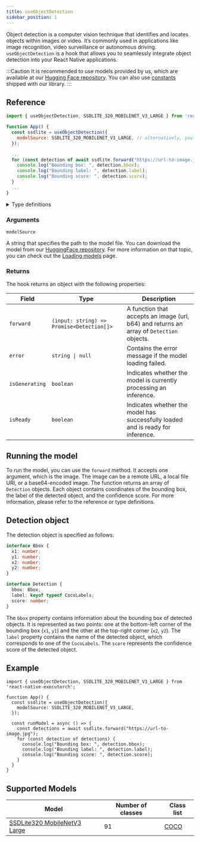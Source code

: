 ```yaml
---
title: useObjectDetection
sidebar_position: 1
---
```


Object detection is a computer vision technique that identifies and locates objects within images or video. It’s commonly used in applications like image recognition, video surveillance or autonomous driving.
`useObjectDetection` is a hook that allows you to seamlessly integrate object detection into your React Native applications.

:::Caution
It is recommended to use models provided by us, which are available at our [Hugging Face repository](https://huggingface.co/software-mansion/react-native-executorch-ssdlite320-mobilenet-v3-large). You can also use [constants](https://github.com/software-mansion/react-native-executorch/blob/69802ee1ca161d9df00def1dabe014d36341cfa9/src/constants/modelUrls.ts#L28) shipped with our library.
:::

## Reference
```jsx
import { useObjectDetection, SSDLITE_320_MOBILENET_V3_LARGE } from 'react-native-executorch';

function App() {
  const ssdlite = useObjectDetection({
    modelSource: SSDLITE_320_MOBILENET_V3_LARGE, // alternatively, you can use require(...)
  });

  ...
  for (const detection of await ssdlite.forward("https://url-to-image.jpg")) {
    console.log("Bounding box: ", detection.bbox);
    console.log("Bounding label: ", detection.label);
    console.log("Bounding score: ", detection.score);
  }
  ...
}
```

<details>
<summary>Type definitions</summary>

```typescript
interface Bbox {
  x1: number;
  x2: number;
  y1: number;
  y2: number;
}

interface Detection {
  bbox: Bbox;
  label: keyof typeof CocoLabel;
  score: number;
}

interface ObjectDetectionModule {
  error: string | null;
  isReady: boolean;
  isGenerating: boolean;
  forward: (input: string) => Promise<Detection[]>;
}
```
</details>

### Arguments

`modelSource`

A string that specifies the path to the model file. You can download the model from our [HuggingFace repository](https://huggingface.co/software-mansion/react-native-executorch-ssdlite320-mobilenet-v3-large/tree/main). 
For more information on that topic, you can check out the [Loading models](https://docs.swmansion.com/react-native-executorch/fundamentals/loading-models) page.

### Returns

The hook returns an object with the following properties:


| **Field**            | **Type**                              | **Description**                                                                                                  |
|-----------------------|---------------------------------------|------------------------------------------------------------------------------------------------------------------|
| `forward`            | `(input: string) => Promise<Detection[]>` | A function that accepts an image (url, b64) and returns an array of `Detection` objects.                                   |
| `error`              | <code>string &#124; null</code>       | Contains the error message if the model loading failed.    |
| `isGenerating`  | `boolean`                            | Indicates whether the model is currently processing an inference.                                               |
| `isReady`       | `boolean`                            | Indicates whether the model has successfully loaded and is ready for inference.                                 |


## Running the model

To run the model, you can use the `forward` method. It accepts one argument, which is the image. The image can be a remote URL, a local file URI, or a base64-encoded image. The function returns an array of `Detection` objects. Each object contains coordinates of the bounding box, the label of the detected object, and the confidence score. For more information, please refer to the reference or type definitions.

## Detection object
The detection object is specified as follows:
```typescript
interface Bbox {
  x1: number;
  y1: number;
  x2: number;
  y2: number;
}

interface Detection {
  bbox: Bbox;
  label: keyof typeof CocoLabels;
  score: number;
}
```
The `bbox` property contains information about the bounding box of detected objects. It is represented as two points: one at the bottom-left corner of the bounding box (`x1`, `y1`) and the other at the top-right corner (`x2`, `y2`).
The `label` property contains the name of the detected object, which corresponds to one of the `CocoLabels`. The `score` represents the confidence score of the detected object.



## Example
```tsx
import { useObjectDetection, SSDLITE_320_MOBILENET_V3_LARGE } from 'react-native-executorch';

function App() {
  const ssdlite = useObjectDetection({
    modelSource: SSDLITE_320_MOBILENET_V3_LARGE,
  });

  const runModel = async () => {
    const detections = await ssdlite.forward("https://url-to-image.jpg");
    for (const detection of detections) {
      console.log("Bounding box: ", detection.bbox);
      console.log("Bounding label: ", detection.label);
      console.log("Bounding score: ", detection.score);
    }
  }
}
```

## Supported Models

| Model                                                                                                           | Number of classes | Class list                                                                                                                                                                 |
| --------------------------------------------------------------------------------------------------------------- | ----------------- | -------------------------------------------------------------------------------------------------------------------------------------------------------------------------- |
| [SSDLite320 MobileNetV3 Large](https://pytorch.org/vision/main/models/generated/torchvision.models.detection.ssdlite320_mobilenet_v3_large.html#torchvision.models.detection.SSDLite320_MobileNet_V3_Large_Weights) | 91              | [COCO](https://github.com/software-mansion/react-native-executorch/blob/69802ee1ca161d9df00def1dabe014d36341cfa9/src/types/object_detection.ts#L14) |